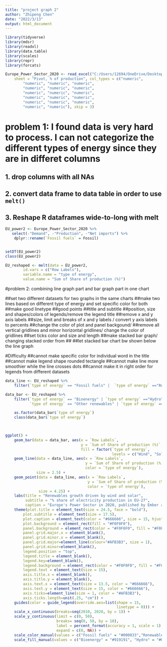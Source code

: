---
title: "project graph 2"
author: "Zhipeng Chen"
date: "2022/3/13"
output: html_document
---

```{r setup, include=FALSE}
library(tidyverse)
library(mdsr)
library(readxl)
library(data.table)
library(scales)
library(repr)
library(forcats)

Europe_Power_Sector_2020 <- read_excel("C:/Users/12694/OneDrive/Desktop/Spring 2022/STAT 4380 data science/midterm project/Data-file-Europe-Power-Sector-2020.xlsx", 
    sheet = "Pivot, % of production", col_types = c("numeric", 
        "numeric", "numeric", "numeric", 
        "numeric", "numeric", "numeric", 
        "numeric", "numeric", "numeric", 
        "numeric", "numeric", "numeric", 
        "numeric", "numeric", "numeric", 
        "numeric", "numeric"), skip = 3)

```

# problem 1: I found data is very hard to process. I can not categorize the different types of energy since they are in differet columns

## 1. drop columns with all NAs 
## 2. convert data frame to data table in order to use `melt()`
## 3. Reshape R dataframes wide-to-long with melt

```{r}
EU_power2 <- Europe_Power_Sector_2020 %>%
   select(-"Demand", -"Production", -"Net imports") %>%
    dplyr::rename(`Fossil fuels` = Fossil)


setDT(EU_power2)
class(EU_power2)

EU_reshaped <- melt(data = EU_power2,
        id.vars = c("Row Labels"),
        variable.name = "type of energy",
        value.name = "Sum of Share of production (%)")
```

#problem 2: combining line graph part and bar graph part in one chart

##set two different datasets for two graphs in the same charts
##make two lines based on different type of energy and set specific color for both
##make good linetype
##good points
##title and subtitle
##position, size and shapes/colors of legends/remove the legend title
##remove x and y axis labels
##size, limit and breaks of x and y labels / convert y axis labels to percents
##change the color of plot and panel backgound/
##remove all vertical gridlines and minor horizontal gridlines/ change the color of gridlines
##set ticks color and size and length
##make stacked bar graph/ changing stacked order from 
##
##let stacked bar chart bw shown below the line graph 


#Difficulty
##cannot make specific color for individual word in the title
##cannot make legend shape rounded tectangle
##cannot make line more smoothier while the line crosses dots
##cannot make it in right order for legends from different datasets

```{r line_bar_and_format}

data_line <- EU_reshaped %>%
    filter(`type of energy` == "Fossil fuels" |  `type of energy` =="Renewables") 

data_bar <- EU_reshaped %>%
    filter(`type of energy` == "Bioenergy" | `type of energy` =="Hydro" |
           `type of energy` == "Other renewables" | `type of energy` =="Solar" | `type of energy` == "Wind")

    as.factor(data_bar$`type of energy`)
    class(data_bar$`type of energy`)


    
ggplot() +
    geom_bar(data = data_bar, aes(x = `Row Labels`, 
                                  y = `Sum of Share of production (%)`, 
                                  fill = factor(`type of energy`, 
                                                levels = c("Wind", "Solar", "Other renewables", "Hydro", "Bioenergy"))), stat = "identity") +
    geom_line(data = data_line, aes(x = `Row Labels`, 
                                    y = `Sum of Share of production (%)`, 
                                    color = `type of energy`), 
              size = 2.5) +
    geom_point(data = data_line, aes(x = `Row Labels`, 
                                     y = `Sum of Share of production (%)`,
                                     color = `type of energy`),
               size = 4.25) +
    labs(title = "Renewables growth driven by wind and solar", 
         subtitle = "% share of electricity production in EU-27",
         caption = "Europe's Power Sector in 2020, published by Ember and Agora Energiewende on 25th Januart 2021") +
    theme(plot.title = element_text(size = 24.5, face = "bold"),
        plot.subtitle = element_text(size = 17.5),
        plot.caption = element_text(color = "#666666", size = 15, hjust = 0), 
        plot.background = element_rect(fill = "#F0F0F0"),
        panel.background = element_rect(color = "#F0F0F0", fill = "#F0F0F0"),
        panel.grid.major.x = element_blank(),
        panel.grid.minor.x = element_blank(),
        panel.grid.major=element_line(colour="#AFB3B3", size = 1),
        panel.grid.minor=element_blank(),
        legend.position = "top",
        legend.title = element_blank(),
        legend.key=element_blank(),
        legend.background = element_rect(color = "#F0F0F0", fill = "#F0F0F0"),
        legend.text = element_text(size = 15),
        axis.title.x = element_blank(),
        axis.title.y = element_blank(),
        axis.text.x = element_text(size = 13.5, color = "#666666"),
        axis.text.y = element_text(size = 15, color = "#666666"),
        axis.ticks=element_line(size = 1, color = "#AFB3B3"),
        axis.ticks.length=unit(.25, "cm")) +
    guides(color = guide_legend(override.aes=list(shape = 15,
                                                  linetype = 0))) +
    scale_x_continuous(breaks=seq(2010, 2020, by = 1)) +
    scale_y_continuous(limit = c(0, 50),
                       breaks= seq(0, 50, by = 10),
                       label = percent_format(accuracy = 1, scale = 1),
                       expand = c(0, NA)) +
    scale_color_manual(values = c("Fossil fuels" = "#000033","Renewables" = "#6DB562")) +
    scale_fill_manual(values = c("Bioenergy" = "#919191", "Hydro" = "#00E5EE", "Other renewables" = "#EE82EE", "Solar" = "#FFD700", "Wind" = "#1874CD"))
    
    
    

                    
```







